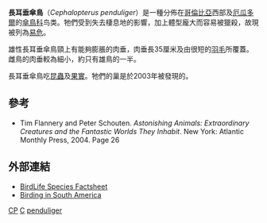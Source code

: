{{Speciesbox
| taxon = Cephalopterus penduliger
| image = Cephalopterus penduliger.jpg
| status = VU
| status_system=iucn3.1
| status_ref = <ref name=IUCN>{{IUCN|version=2016.3|assessors=BirdLife International|year=2016|title=Cephalopterus penduliger|id=22700936|downloaded=2018-08-08}}</ref>
|binomial_authority = [[Philip_Lutley_Sclater|Sclater]], 1859
}}
'''長耳垂傘鳥'''（''Cephalopterus penduliger''）是一種分佈在[[哥倫比亞|哥倫比亞]]西部及[[厄瓜多爾|厄瓜多爾]]的[[傘鳥科|傘鳥科]]鸟类。牠們受到失去棲息地的影響，加上體型龐大而容易被獵殺，故現被列為[[易危|易危]]。

雄性長耳垂傘鳥頸上有能夠膨脹的肉垂，肉垂長35厘米及由很短的[[羽毛|羽毛]]所覆蓋。雌鳥的肉垂較為細小，約只有雄鳥的一半。

長耳垂傘鳥吃[[昆蟲|昆蟲]]及[[果實|果實]]。牠們的巢是於2003年被發現的。

== 參考 ==
{{reflist}}
* Tim Flannery and Peter Schouten. ''Astonishing Animals: Extraordinary Creatures and the Fantastic Worlds They Inhabit''. New York: Atlantic Monthly Press, 2004. Page 26

== 外部連結 ==
* [http://www.birdlife.org/datazone/sites/index.html?action=SpcHTMDetails.asp&sid=4522&m=0 BirdLife Species Factsheet]
* [http://www.andeanbirding.com Birding in South America]

{{DEFAULTSORT:長耳垂傘鳥}}
{{Taxonbar}}
[[Category:IUCN红色名录易危物种|CP]]
[[Category:1859年描述的鸟类|C]]
[[Category:傘鳥科|penduliger]]